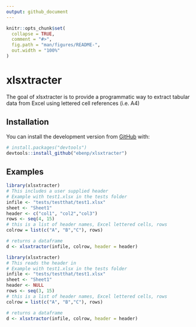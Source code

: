 ```yaml
---
output: github_document
---
```


<!-- README.md is generated from README.Rmd. Please edit the README.Rmd file -->

```r
knitr::opts_chunk$set(
  collapse = TRUE,
  comment = "#>",
  fig.path = "man/figures/README-",
  out.width = "100%"
)
```

# xlsxtracter

<!-- badges: start -->
<!-- badges: end -->

The goal of xlsxtracter is to provide a programmatic way to extract tabular data from Excel using lettered cell references (i.e. A4)

## Installation

You can install the development version from [GitHub](https://github.com/) with:

``` r
# install.packages("devtools")
devtools::install_github("ebenp/xlsxtracter")
```
## Examples

```r
library(xlsxtracter)
# This includes a user supplied header
# Example with test1.xlsx in the tests folder
infile <- "tests/testthat/test1.xlsx"
sheet <- "Sheet1"
header <- c("col1", "col2","col3")
rows <- seq(4, 15)
# this is a list of header names, Excel lettered cells, rows
colrow = list(c("A", "B","C"), rows)

# returns a dataframe
d <- xlsxtractor(infile, colrow, header = header)
```

```r
library(xlsxtracter)
# This reads the header in
# Example with test1.xlsx in the tests folder
infile <- "tests/testthat/test1.xlsx"
sheet <- "Sheet1"
header <- NULL
rows <- seq(3, 15)
# this is a list of header names, Excel lettered cells, rows
colrow = list(c("A", "B","C"), rows)

# returns a dataframe
d <- xlsxtractor(infile, colrow, header = header)
```
